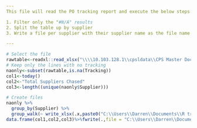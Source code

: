 ---
This file will read the PO tracking report and execute the below steps.

1. Filter only the "#N/A" results
2. Split the table up by supplier
3. Write a file per supplier with their supplier name as the file name

---

```{r Datagrab}
# Select the file
rawtable<-readxl::read_xlsx("\\\\10.103.128.1\\cpsldata\\CPS Master Docs\\CPS DAILY MASTER DOCS\\PO tracking\\INDENT PO tracking report.xlsx")
# Keep only the lines with no tracking
naonly<-subset(rawtable,is.na(Tracking))
col1<-today()
col2<-"Total Suppliers Chased"
col3<-length((unique(naonly$Supplier)))
```

```{r Export}
# Create files
naonly %>% 
  group_by(Supplier) %>% 
  group_walk(~ write_xlsx(.x,paste0("C:\\Users\\Darren\\Documents\\R transfer\\Integration Outputs\\Supplier Weekly PO Tracking\\",.y$Supplier,".xlsx")))
data.frame(col1,col2,col3)%>%fwrite(.,file = "C:\\Users\\Darren\\Documents\\R transfer\\Integration Outputs\\Supplier Weekly PO Tracking\\Weekly chase count.txt", sep= "|",col.names = FALSE, row.names = FALSE)
```
